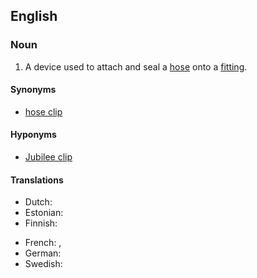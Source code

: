 ==English==
{{wikipedia}}

===Noun===
{{en-noun}}

# A device used to attach and seal a [[hose]] onto a [[fitting]].

====Synonyms====
* [[hose clip]]

====Hyponyms====
* [[Jubilee clip]]

====Translations====
{{trans-top|device to clamp a hose to a fitting}}
* Dutch: {{t|nl|slangklem}}
* Estonian: {{t|et|voolikuklamber}}
* Finnish: {{t|fi|letkunkiristin}}
{{trans-mid}}
* French: {{t+|fr|collier|m}}, {{t+|fr|collier de serrage|m}}
* German: {{t+|de|Schlauchschelle|f}}
* Swedish: {{t|sv|slangklämma|c}}
{{trans-bottom}}